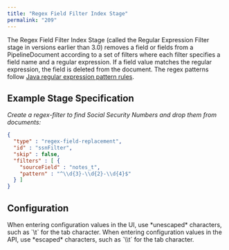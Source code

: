```yaml
---
title: "Regex Field Filter Index Stage"
permalink: "209"
---
```


The Regex Field Filter Index Stage (called the Regular Expression Filter stage in versions earlier than 3.0) removes a field or fields from a PipelineDocument according to a set of filters where each filter specifies a field name and a regular expression. If a field value matches the regular expression, the field is deleted from the document. The regex patterns follow [Java regular expression pattern rules](http://docs.oracle.com/javase/8/docs/api/java/util/regex/Pattern.html).

## Example Stage Specification

*Create a regex-filter to find Social Security Numbers and drop them from documents:*

```json
{
  "type" : "regex-field-replacement",
  "id" : "ssnFilter",
  "skip" : false,
  "filters" : [ {
    "sourceField" : "notes_t",
    "pattern" : "^\\d{3}-\\d{2}-\\d{4}$"
  } ]
}
```

## Configuration

<Tip>
When entering configuration values in the UI, use *unescaped* characters, such as `\t` for the tab character. When entering configuration values in the API, use *escaped* characters, such as `\\t` for the tab character.
</Tip>


<SchemaParamFields schema={schema}/>
